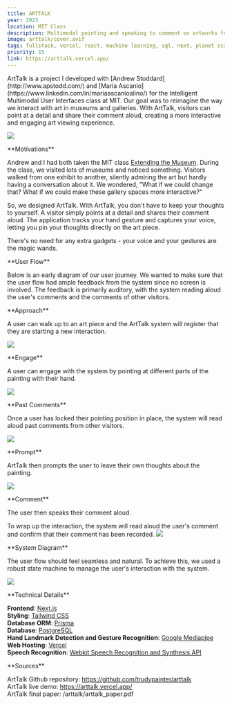 ```yaml
---
title: ARTTALK
year: 2023
location: MIT Class
description: Multimodal pointing and speaking to comment on artworks for MIT class Intelligent Multimodal User Interfaces
image: arttalk/cover.avif
tags: fullstack, vercel, react, machine learning, sql, next, planet scale
priority: 15
link: https://arttalk.vercel.app/
---
```


<Hero>
  <div>
    <Callout
      link="https://arttalk.vercel.app/"
      text="Try ArtTalk"
    />
    <Callout
      link="https://github.com/trudypainter/arttalk"
      text="Github Repository"
    />
    <Callout
      link="/arttalk/arttalk_paper.pdf"
      text="Technical Writeup"
    />
  </div>
  <div>
    ArtTalk is a project I developed with [Andrew Stoddard](http://www.apstodd.com/) and [Maria Ascanio](https://www.linkedin.com/in/mariaascanioalino/) for the Intelligent Multimodal User Interfaces class at MIT. Our goal was to reimagine the way we interact with art in museums and galleries. With ArtTalk, visitors can point at a detail and share their comment aloud, creating a more interactive and engaging art viewing experience.
  </div>

![](/arttalk/cover.png)

</Hero>

<Line />

<TwoCol>
**Motivations**

Andrew and I had both taken the MIT class [Extending the Museum](https://cms636.github.io/).
During the class, we visited lots of museums and noticed something. Visitors walked from one exhibit to another,
silently admiring the art but hardly having a conversation about it.
We wondered, "What if we could change that? What if we could make these gallery spaces more interactive?"

So, we designed ArtTalk. With ArtTalk, you don't have to keep your thoughts to yourself.
A visitor simply points at a detail and shares their comment aloud.
The application tracks your hand gesture and captures your voice,
letting you pin your thoughts directly on the art piece.

There's no need for any extra gadgets - your voice and your gestures are the magic wands.

</TwoCol>

<Line />

<TwoCol>
**User Flow**

Below is an early diagram of our user journey. We wanted to make sure that
the user flow had ample feedback from the system since no screen is involved.
The feedback is primarily auditory, with the system reading aloud the user's comments
and the comments of other visitors.

<Line />

<TwoCol>
**Approach**

A user can walk up to an art piece and the ArtTalk system will register that they are starting a new interaction.

![](/arttalk/1.png)

</TwoCol>

<Line />

<TwoCol>
**Engage**

A user can engage with the system by pointing at different parts of the painting with their hand.

![](/arttalk/1.5.png)

</TwoCol>

<Line />

<TwoCol>
**Past Comments**

Once a user has locked their pointing position in place,
the system will read aloud past comments from other visitors.

![](/arttalk/2.png)

</TwoCol>

<Line />

<TwoCol>
**Prompt**

ArtTalk then prompts the user to leave their own thoughts about the painting.

![](/arttalk/3.png)

</TwoCol>

<Line />

<TwoCol>
**Comment**

The user then speaks their comment aloud.

To wrap up the interaction, the system will read aloud the user's comment and confirm that their comment has been recorded.
![](/arttalk/4.png)

</TwoCol>
</TwoCol>

<Line />

<TwoCol>
**System Diagram**

The user flow should feel seamless and natural.
To achieve this, we used a robust state machine to manage
the user's interaction with the system.

![](/arttalk/state.png)

</TwoCol>

<Line />

<TwoCol>
**Technical Details**

**Frontend**: [Next.js](https://nextjs.org/)  
**Styling**: [Tailwind CSS](https://tailwindcss.com/)  
**Database ORM**: [Prisma](https://www.prisma.io/)  
**Database**: [PostgreSQL](https://www.postgresql.org/)  
**Hand Landmark Detection and Gesture Recognition**: [Google Mediapipe](https://google.github.io/mediapipe/)  
**Web Hosting**: [Vercel](https://vercel.com/)  
**Speech Recognition**: [Webkit Speech Recognition and Synthesis API](https://developer.mozilla.org/en-US/docs/Web/API/Web_Speech_API)

</TwoCol>

<Line />

<TwoCol>
**Sources**

ArtTalk Github repository: https://github.com/trudypainter/arttalk  
ArtTalk live demo: https://arttalk.vercel.app/  
ArtTalk final paper: /arttalk/arttalk_paper.pdf

</TwoCol>
